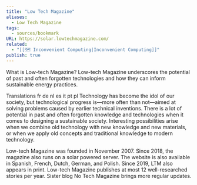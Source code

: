 ```yaml
---
title: "Low Tech Magazine"
aliases:
  - Low Tech Magazine
tags:
  - sources/bookmark
URL: https://solar.lowtechmagazine.com/
related:
  - "[[🗺️ Inconvenient Computing|Inconvenient Computing]]"
publish: true
---
```


What is Low-tech Magazine?
Low-tech Magazine underscores the potential of past and often forgotten technologies and how they can inform sustainable energy practices.

Translations fr de nl es it pt pl
Technology has become the idol of our society, but technological progress is—more often than not—aimed at solving problems caused by earlier technical inventions. There is a lot of potential in past and often forgotten knowledge and technologies when it comes to designing a sustainable society. Interesting possibilities arise when we combine old technology with new knowledge and new materials, or when we apply old concepts and traditional knowledge to modern technology.

Low-tech Magazine was founded in November 2007. Since 2018, the magazine also runs on a solar powered server. The website is also available in Spanish, French, Dutch, German, and Polish. Since 2019, LTM also appears in print. Low-tech Magazine publishes at most 12 well-researched stories per year. Sister blog No Tech Magazine brings more regular updates.